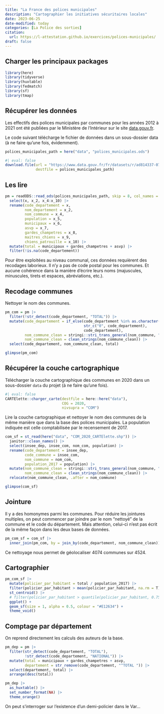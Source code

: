 ```yaml
---
title: "La France des polices municipales"
description: "Cartographier les initiatives sécuritaires locales"
date: 2023-06-25
date-modified: today
categories: [La Police des sorties]
citation: 
  url: https://l-attestation.github.io/exercices/polices-municipales/ 
draft: false
---
```


## Charger les principaux packages

```r
library(here)
library(tidyverse)
library(huxtable)
library(fedmatch)
library(sf)
library(tmap)
```

## Récupérer les données

Les effectifs des polices municipales par communes pour les années 2012 à 2021 ont été publiées par le Ministère de l'Intérieur sur le site [data.gouv.fr](https://www.data.gouv.fr/fr/datasets/police-municipale-effectifs-par-commune/).

Le code suivant télécharge le fichier de données dans un sous-dossier data (à ne faire qu'une fois, évidemment).

```r
polices_municipales_path = here("data", "polices_municipales.ods")
```

```r
#| eval: false
download.file(url = "https://www.data.gouv.fr/fr/datasets/r/ad814337-074c-459b-add1-d78df9e6d85f",
              destfile = polices_municipales_path)
```


## Les lire

```r
pm = readODS::read_ods(polices_municipales_path, skip = 8, col_names = FALSE, .name_repair = janitor::make_clean_names) |> 
  select(x, x_2, x_4:x_10) |> 
  rename(code_departement = x,
         nom_departement = x_2,
         nom_commune = x_4,
         population = x_5,
         municipaux = x_6,
         asvp = x_7,
         gardes_champetres = x_8,
         maitres_chiens = x_9,
         chiens_patrouille = x_10) |> 
  mutate(total = municipaux + gardes_champetres + asvp) |> 
  filter(!is.na(code_departement))
```

::: {.callout-caution}
Pour être exploitées au niveau communal, ces données requièrent des recodages laborieux. Il n'y a pas de code postal pour les communes. Et aucune cohérence dans la manière d'écrire leurs noms (majuscules, minuscules, tirets et espaces, abréviations, etc.). 
:::

## Recodage communes

Nettoyer le nom des communes.

```r
pm_com = pm |> 
  filter(!str_detect(code_departement, "TOTAL")) |> 
  mutate(code_departement = if_else(code_departement %in% as.character(1:9),
                                    str_c("0", code_departement),
                                    code_departement),
         nom_commune_clean = stringi::stri_trans_general(nom_commune, "Latin-ASCII"),
         nom_commune_clean = clean_strings(nom_commune_clean)) |>
  select(code_departement, nom_commune_clean, total)
```

```r
glimpse(pm_com)
```


## Récupérer la couche cartographique

Télécharger la couche cartographique des communes en 2020 dans un sous-dossier `data` du projet (à ne faire qu'une fois).

```r
#| eval: false
CARTElette::charger_carte(destfile = here::here("data"),
                          COG = 2020,
                          nivsupra = "COM")
```

Lire la couche cartographique et nettoyer le nom des communes de la même manière que dans la base des polices municipales. La population indiquée est celle comptabilisée par le recensement de 2017.

```r
com_sf = st_read(here("data", "COM_2020_CARTElette.shp")) |> 
  janitor::clean_names() |> 
  select(insee_dep, insee_com, nom_com, population) |> 
  rename(code_departement = insee_dep,
         code_commune = insee_com,
         nom_commune = nom_com,
         population_2017 = population) |> 
  mutate(nom_commune_clean = stringi::stri_trans_general(nom_commune, "Latin-ASCII"),
         nom_commune_clean = clean_strings(nom_commune_clean)) |> 
  relocate(nom_commune_clean, .after = nom_commune)
```

```r
glimpse(com_sf)
```

## Jointure

::: {.callout-warning}
Il y a des homonymes parmi les communes. Pour réduire les jointures multiples, on peut commencer par joindre par le nom "nettoyé" de la commune et le code du département. Mais attention, celui-ci n'est pas écrit de la même façon dans les deux bases de données.
:::

```r
pm_com_sf = com_sf |> 
  inner_join(pm_com, by = join_by(code_departement, nom_commune_clean))
```

Ce nettoyage nous permet de géolocaliser 4074 communes sur 4524. 

## Cartographier

```r
pm_com_sf |> 
  mutate(policier_par_habitant = total / population_2017) |> 
  filter(policier_par_habitant > mean(policier_par_habitant, na.rm = T)) |>
  st_centroid() |> 
  # filter(policier_par_habitant > quantile(policier_par_habitant, 0.75)) %>%
  ggplot() +
  geom_sf(size = 1, alpha = 0.5, colour = "#E12634") +
  theme_void()
```


## Comptage par département

On reprend directement les calculs des auteurs de la base.

```r
pm_dep = pm |> 
  filter(str_detect(code_departement, "TOTAL"),
         !str_detect(code_departement, "NATIONAL")) |> 
  mutate(total = municipaux + gardes_champetres + asvp,
         departement = str_remove(code_departement, "^TOTAL ")) |>
  select(departement, total) |> 
  arrange(desc(total))
```

```r
pm_dep |> 
  as_huxtable() |> 
  set_number_format(NA) |> 
  theme_orange()
```

On peut s'interroger sur l'existence d'un demi-policier dans le Var...

